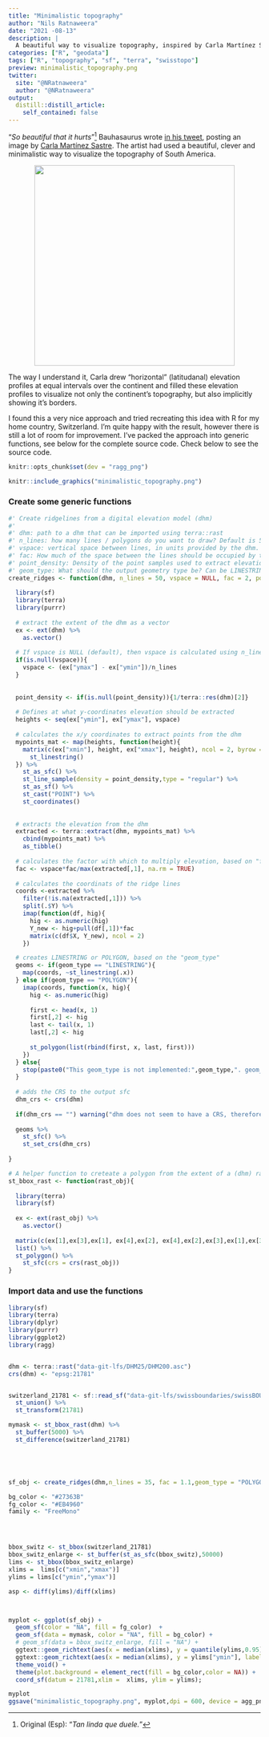 ```yaml
---
title: "Minimalistic topography"
author: "Nils Ratnaweera"
date: "2021 -08-13"
description: |
  A beautiful way to visualize topography, inspired by Carla Martínez Sastre
categories: ["R", "geodata"]
tags: ["R", "topography", "sf", "terra", "swisstopo"]
preview: minimalistic_topography.png
twitter: 
  site: "@NRatnaweera"
  author: "@NRatnaweera"
output:
  distill::distill_article:
    self_contained: false
---
```




"*So beautiful that it hurts*"[^original] Bauhasaurus wrote [in his tweet](https://twitter.com/alejandrocsome/status/1403754901541470219?s=20), posting an image by [Carla Martínez Sastre](https://www.instagram.com/funkiecharlie/). The artist had used a beautiful, clever and minimalistic way to visualize the topography of South America. 

<p style="text-align: center">
<a href="https://twitter.com/alejandrocsome/status/1403754901541470219?s=20">
<img src="tweet.png" style="max-width: 100%; width: 400px; text-align: center" width="313">
</a>
</p>

The way I understand it, Carla drew "horizontal" (latitudanal) elevation profiles at equal intervals over the continent and filled these elevation profiles to visualize not only the continent's topography, but also implicitly showing it's borders. 

I found this a very nice approach and tried recreating this idea with R for my home country, Switzerland. I'm quite happy with the result, however there is still a lot of room for improvement. I've packed the approach into generic functions, see below for the complete source code.
Check below to see the source code.
 
[^original]: Original (Esp): "*Tan linda que duele.*" 


```r
knitr::opts_chunk$set(dev = "ragg_png")

knitr::include_graphics("minimalistic_topography.png")
```



### Create some generic functions 

```r


#' Create ridgelines from a digital elevation model (dhm)
#'
#' dhm: path to a dhm that can be imported using terra::rast
#' n_lines: how many lines / polygons do you want to draw? Default is 50
#' vspace: vertical space between lines, in units provided by the dhm. This overrides n_lines
#' fac: How much of the space between the lines should be occupied by the hightest elevation?
#' point_density: Density of the point samples used to extract elevation. Defaults to the inverse of the raster resolution
#' geom_type: What should the output geometry type be? Can be LINESTRING or POLYGON
create_ridges <- function(dhm, n_lines = 50, vspace = NULL, fac = 2, point_density = NULL, geom_type = "LINESTRING"){
  
  library(sf)
  library(terra)
  library(purrr)
  
  # extract the extent of the dhm as a vector
  ex <- ext(dhm) %>%
    as.vector()
  
  # If vspace is NULL (default), then vspace is calculated using n_lines
  if(is.null(vspace)){
    vspace <- (ex["ymax"] - ex["ymin"])/n_lines
  }
  
  
  point_density <- if(is.null(point_density)){1/terra::res(dhm)[2]}
  
  # Defines at what y-coordinates elevation should be extracted
  heights <- seq(ex["ymin"], ex["ymax"], vspace)
  
  # calculates the x/y coordinates to extract points from the dhm
  mypoints_mat <- map(heights, function(height){
    matrix(c(ex["xmin"], height, ex["xmax"], height), ncol = 2, byrow = TRUE) %>%
      st_linestring()
  }) %>%
    st_as_sfc() %>%
    st_line_sample(density = point_density,type = "regular") %>%
    st_as_sf() %>%
    st_cast("POINT") %>%
    st_coordinates()
  
  
  # extracts the elevation from the dhm
  extracted <- terra::extract(dhm, mypoints_mat) %>% 
    cbind(mypoints_mat) %>% 
    as_tibble()
  
  # calculates the factor with which to multiply elevation, based on "fac" and the maximum elevation value
  fac <- vspace*fac/max(extracted[,1], na.rm = TRUE)
  
  # calculates the coordinats of the ridge lines
  coords <-extracted %>%
    filter(!is.na(extracted[,1])) %>%
    split(.$Y) %>%
    imap(function(df, hig){
      hig <- as.numeric(hig)
      Y_new <- hig+pull(df[,1])*fac
      matrix(c(df$X, Y_new), ncol = 2)
    })

  # creates LINESTRING or POLYGON, based on the "geom_type"
  geoms <- if(geom_type == "LINESTRING"){
    map(coords, ~st_linestring(.x))
  } else if(geom_type == "POLYGON"){
    imap(coords, function(x, hig){
      hig <- as.numeric(hig)
      
      first <- head(x, 1)
      first[,2] <- hig
      last <- tail(x, 1)
      last[,2] <- hig
      
      st_polygon(list(rbind(first, x, last, first)))
    })
  } else{
    stop(paste0("This geom_type is not implemented:",geom_type,". geom_type must be 'LINESTRING' or 'POLYGON'"))
  }
  
  # adds the CRS to the output sfc
  dhm_crs <- crs(dhm)
  
  if(dhm_crs == "") warning("dhm does not seem to have a CRS, therefore the output does not have a CRS assigned either.")
  
  geoms %>%
    st_sfc() %>%
    st_set_crs(dhm_crs)
  
}

# A helper function to creteate a polygon from the extent of a (dhm) raster
st_bbox_rast <- function(rast_obj){
  
  library(terra)
  library(sf)
  
  ex <- ext(rast_obj) %>%
    as.vector()
  
  matrix(c(ex[1],ex[3],ex[1], ex[4],ex[2], ex[4],ex[2],ex[3],ex[1],ex[3]),ncol = 2, byrow = TRUE) %>%
  list() %>%
  st_polygon() %>% 
    st_sfc(crs = crs(rast_obj))
}
```

### Import data and use the functions

```r
library(sf)
library(terra)
library(dplyr)
library(purrr)
library(ggplot2)
library(ragg)


dhm <- terra::rast("data-git-lfs/DHM25/DHM200.asc")
crs(dhm) <- "epsg:21781"


switzerland_21781 <- sf::read_sf("data-git-lfs/swissboundaries/swissBOUNDARIES3D_1_3_TLM_LANDESGEBIET.shp") %>%
  st_union() %>%
  st_transform(21781) 

mymask <- st_bbox_rast(dhm) %>%
  st_buffer(5000) %>%
  st_difference(switzerland_21781)





sf_obj <- create_ridges(dhm,n_lines = 35, fac = 1.1,geom_type = "POLYGON")

bg_color <- "#27363B"
fg_color <- "#EB4960"
family <- "FreeMono"




bbox_switz <- st_bbox(switzerland_21781)
bbox_switz_enlarge <- st_buffer(st_as_sfc(bbox_switz),50000)
lims <- st_bbox(bbox_switz_enlarge)
xlims =  lims[c("xmin","xmax")]
ylims = lims[c("ymin","ymax")]

asp <- diff(ylims)/diff(xlims)




```


```r




myplot <- ggplot(sf_obj) +
  geom_sf(color = "NA", fill = fg_color)  + 
  geom_sf(data = mymask, color = "NA", fill = bg_color) +
  # geom_sf(data = bbox_switz_enlarge, fill = "NA") +
  ggtext::geom_richtext(aes(x = median(xlims), y = quantile(ylims,0.95), label = "Topography of Switzerland"), family = family, fill = NA, label.color = NA, hjust = 0.5, size = 6, color = fg_color)+
  ggtext::geom_richtext(aes(x = median(xlims), y = ylims["ymin"], label = "Data from ©swisstopo<br>visualized by Nils Ratnaweera"), family = family, fill = NA, label.color = NA, hjust = 0.5, size = 3.5, color = fg_color)+
  theme_void() +
  theme(plot.background = element_rect(fill = bg_color,color = NA)) +
  coord_sf(datum = 21781,xlim =  xlims, ylim = ylims);

myplot
ggsave("minimalistic_topography.png", myplot,dpi = 600, device = agg_png, width = 15, units = "cm")

```
